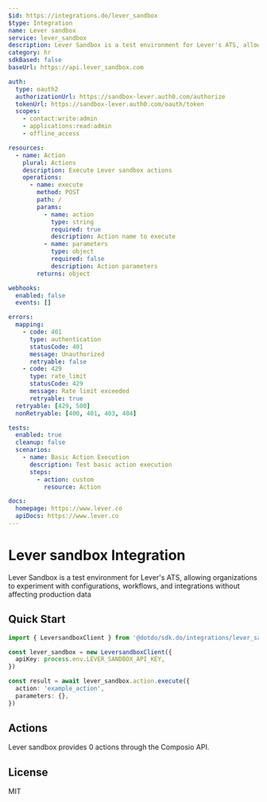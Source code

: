 ```yaml
---
$id: https://integrations.do/lever_sandbox
$type: Integration
name: Lever sandbox
service: lever_sandbox
description: Lever Sandbox is a test environment for Lever's ATS, allowing organizations to experiment with configurations, workflows, and integrations without affecting production data
category: hr
sdkBased: false
baseUrl: https://api.lever_sandbox.com

auth:
  type: oauth2
  authorizationUrl: https://sandbox-lever.auth0.com/authorize
  tokenUrl: https://sandbox-lever.auth0.com/oauth/token
  scopes:
    - contact:write:admin
    - applications:read:admin
    - offline_access

resources:
  - name: Action
    plural: Actions
    description: Execute Lever sandbox actions
    operations:
      - name: execute
        method: POST
        path: /
        params:
          - name: action
            type: string
            required: true
            description: Action name to execute
          - name: parameters
            type: object
            required: false
            description: Action parameters
        returns: object

webhooks:
  enabled: false
  events: []

errors:
  mapping:
    - code: 401
      type: authentication
      statusCode: 401
      message: Unauthorized
      retryable: false
    - code: 429
      type: rate_limit
      statusCode: 429
      message: Rate limit exceeded
      retryable: true
  retryable: [429, 500]
  nonRetryable: [400, 401, 403, 404]

tests:
  enabled: true
  cleanup: false
  scenarios:
    - name: Basic Action Execution
      description: Test basic action execution
      steps:
        - action: custom
          resource: Action

docs:
  homepage: https://www.lever.co
  apiDocs: https://www.lever.co
---
```


# Lever sandbox Integration

Lever Sandbox is a test environment for Lever's ATS, allowing organizations to experiment with configurations, workflows, and integrations without affecting production data

## Quick Start

```typescript
import { LeversandboxClient } from '@dotdo/sdk.do/integrations/lever_sandbox'

const lever_sandbox = new LeversandboxClient({
  apiKey: process.env.LEVER_SANDBOX_API_KEY,
})

const result = await lever_sandbox.action.execute({
  action: 'example_action',
  parameters: {},
})
```

## Actions

Lever sandbox provides 0 actions through the Composio API.

## License

MIT
